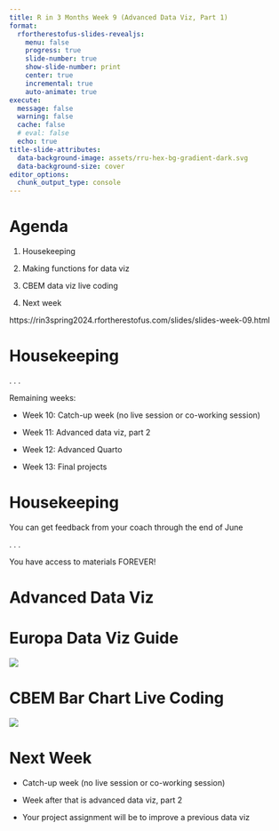 ```yaml
---
title: R in 3 Months Week 9 (Advanced Data Viz, Part 1)
format:
  rfortherestofus-slides-revealjs:
    menu: false
    progress: true
    slide-number: true
    show-slide-number: print
    center: true
    incremental: true
    auto-animate: true
execute: 
  message: false
  warning: false
  cache: false
  # eval: false
  echo: true
title-slide-attributes:
  data-background-image: assets/rru-hex-bg-gradient-dark.svg
  data-background-size: cover
editor_options: 
  chunk_output_type: console
---
```


# Agenda

1. Housekeeping

1. Making functions for data viz

1. CBEM data viz live coding

1. Next week

::: {.notes}
https://rin3spring2024.rfortherestofus.com/slides/slides-week-09.html
:::

# Housekeeping

. . .

Remaining weeks:

- Week 10: Catch-up week (no live session or co-working session)

- Week 11: Advanced data viz, part 2

- Week 12: Advanced Quarto

- Week 13: Final projects

# Housekeeping

You can get feedback from your coach through the end of June

. . .

You have access to materials FOREVER!


# Advanced Data Viz {.inverse}

# Europa Data Viz Guide

[![](assets/europa-data-viz.png)](https://data.europa.eu/apps/data-visualisation-guide/)

# CBEM Bar Chart Live Coding

[![](assets/cbem-example.jpeg)](https://judishouse.org/research-tools/cbem/cbem-key-topics/cbem-race-ethnicity/cbem-race-ethnicity-reports/)

# Next Week

- Catch-up week (no live session or co-working session)

- Week after that is advanced data viz, part 2

- Your project assignment will be to improve a previous data viz
